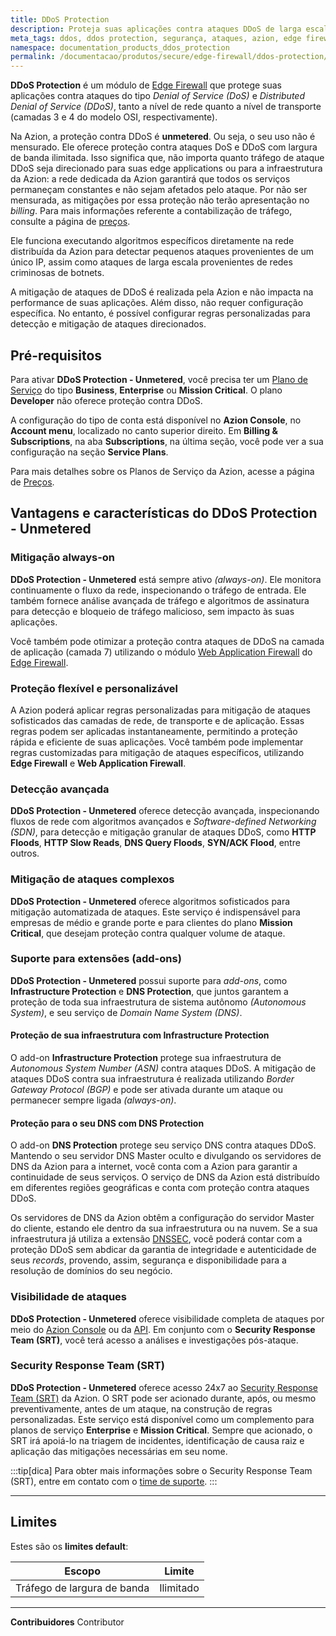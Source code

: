 ```yaml
---
title: DDoS Protection
description: Proteja suas aplicações contra ataques DDoS de larga escala com Azion Edge Firewall
meta_tags: ddos, ddos protection, segurança, ataques, azion, edge firewall
namespace: documentation_products_ddos_protection
permalink: /documentacao/produtos/secure/edge-firewall/ddos-protection/
---
```


**DDoS Protection** é um módulo de [Edge Firewall](/pt-br/documentacao/produtos/edge-firewall/) que protege suas aplicações contra ataques do tipo *Denial of Service (DoS)* e *Distributed Denial of Service (DDoS)*, tanto a nível de rede quanto a nível de transporte (camadas 3 e 4 do modelo OSI, respectivamente).

Na Azion, a proteção contra DDoS é **unmetered**. Ou seja, o seu uso não é mensurado. Ele oferece proteção contra ataques DoS e DDoS com largura de banda ilimitada. Isso significa que, não importa quanto tráfego de ataque DDoS seja direcionado para suas edge applications ou para a infraestrutura da Azion: a rede dedicada da Azion garantirá que todos os serviços permaneçam constantes e não sejam afetados pelo ataque. Por não ser mensurada, as mitigações por essa proteção não terão apresentação no _billing_. Para mais informações referente a contabilização de tráfego, consulte a página de [preços](/pt-br/precos/).

Ele funciona executando algoritmos específicos diretamente na rede distribuída da Azion para detectar pequenos ataques provenientes de um único IP, assim como ataques de larga escala provenientes de redes criminosas de botnets.

A mitigação de ataques de DDoS é realizada pela Azion e não impacta na performance de suas aplicações. Além disso, não requer configuração específica. No entanto, é possível configurar regras personalizadas para detecção e mitigação de ataques direcionados.

## Pré-requisitos

Para ativar **DDoS Protection - Unmetered**, você precisa ter um [Plano de Serviço](https://www.azion.com/pt-br/precos/#planos) do tipo **Business**, **Enterprise** ou **Mission Critical**. O plano **Developer** não oferece proteção contra DDoS.

A configuração do tipo de conta está disponível no **Azion Console**, no **Account menu**, localizado no canto superior direito. Em **Billing & Subscriptions**, na aba **Subscriptions**, na última seção, você pode ver a sua configuração na seção **Service Plans**.

Para mais detalhes sobre os Planos de Serviço da Azion, acesse a página de [Preços](/pt-br/precos/#planos).

## Vantagens e características do DDoS Protection - Unmetered

### Mitigação always-on

**DDoS Protection - Unmetered** está sempre ativo *(always-on)*. Ele monitora continuamente o fluxo da rede, inspecionando o tráfego de entrada. Ele também fornece análise avançada de tráfego e algoritmos de assinatura para detecção e bloqueio de tráfego malicioso, sem impacto às suas aplicações.

Você também pode otimizar a proteção contra ataques de DDoS na camada de aplicação (camada 7) utilizando o módulo [Web Application Firewall](/pt-br/documentacao/produtos/edge-firewall/web-application-firewall/) do [Edge Firewall](/pt-br/documentacao/produtos/edge-firewall/).

### Proteção flexível e personalizável

A Azion poderá aplicar regras personalizadas para mitigação de ataques sofisticados das camadas de rede, de transporte e de aplicação. Essas regras podem ser aplicadas instantaneamente, permitindo a proteção rápida e eficiente de suas aplicações. Você também pode implementar regras customizadas para mitigação de ataques específicos, utilizando **Edge Firewall** e **Web Application Firewall**.

### Detecção avançada

**DDoS Protection - Unmetered** oferece detecção avançada, inspecionando fluxos de rede com algoritmos avançados e *Software-defined Networking (SDN)*, para detecção e mitigação granular de ataques DDoS, como **HTTP Floods**, **HTTP Slow Reads**, **DNS Query Floods**, **SYN/ACK Flood**, entre outros.

### Mitigação de ataques complexos

**DDoS Protection - Unmetered** oferece algoritmos sofisticados para mitigação automatizada de ataques. Este serviço é indispensável para empresas de médio e grande porte e para clientes do plano **Mission Critical**, que desejam proteção contra qualquer volume de ataque.

### Suporte para extensões (add-ons)

**DDoS Protection - Unmetered** possui suporte para *add-ons*, como **Infrastructure Protection** e **DNS Protection**, que juntos garantem a proteção de toda sua infraestrutura de sistema autônomo *(Autonomous System)*, e seu serviço de *Domain Name System (DNS)*.

#### Proteção de sua infraestrutura com Infrastructure Protection

O add-on **Infrastructure Protection** protege sua infraestrutura de *Autonomous System Number (ASN)* contra ataques DDoS. A mitigação de ataques DDoS contra sua infraestrutura é realizada utilizando *Border Gateway Protocol (BGP)* e pode ser ativada durante um ataque ou permanecer sempre ligada *(always-on)*.

#### Proteção para o seu DNS com DNS Protection

O add-on **DNS Protection** protege seu serviço DNS contra ataques DDoS. Mantendo o seu servidor DNS Master oculto e divulgando os servidores de DNS da Azion para a internet, você conta com a Azion para garantir a continuidade de seus serviços. O serviço de DNS da Azion está distribuído em diferentes regiões geográficas e conta com proteção contra ataques DDoS.

Os servidores de DNS da Azion obtêm a configuração do servidor Master do cliente, estando ele dentro da sua infraestrutura ou na nuvem. Se a sua infraestrutura já utiliza a extensão [DNSSEC](/pt-br/documentacao/produtos/intelligent-dns/compatibilidade-dnssec/), você poderá contar com a proteção DDoS sem abdicar da garantia de integridade e autenticidade de seus *records*, provendo, assim, segurança e disponibilidade para a resolução de domínios do seu negócio.

### Visibilidade de ataques

**DDoS Protection - Unmetered** oferece visibilidade completa de ataques por meio do [Azion Console](https://console.azion.com) ou da [API](https://api.azion.com). Em conjunto com o **Security Response Team (SRT)**, você terá acesso a análises e investigações pós-ataque.

### Security Response Team (SRT)

**DDoS Protection - Unmetered** oferece acesso 24x7 ao [Security Response Team (SRT)](/pt-br/documentacao/servicos/security-response-team/) da Azion. O SRT pode ser acionado durante, após, ou mesmo preventivamente, antes de um ataque, na construção de regras personalizadas. Este serviço está disponível como um complemento para planos de serviço **Enterprise** e **Mission Critical**. Sempre que acionado, o SRT irá apoiá-lo na triagem de incidentes, identificação de causa raiz e aplicação das mitigações necessárias em seu nome.

:::tip[dica]
Para obter mais informações sobre o Security Response Team (SRT), entre em contato com o [time de suporte](https://www.azion.com/pt-br/suporte/).
:::

---

## Limites

Estes são os **limites default**:

| Escopo | Limite |
| ------ | ------ |
| Tráfego de largura de banda | Ilimitado |


---


**Contribuidores** <ContributorList>Contributor</ContributorList>
